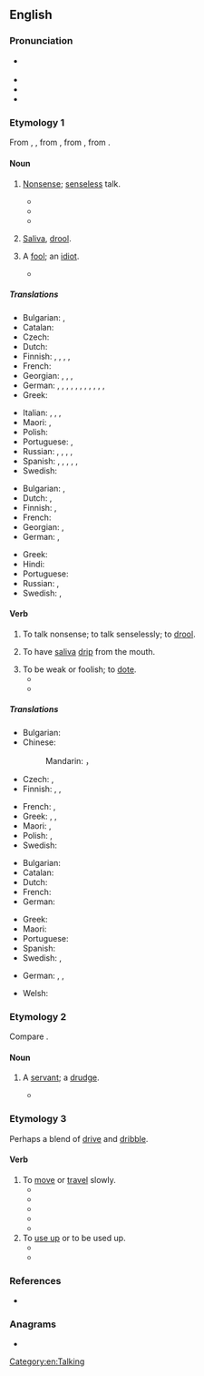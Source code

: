 ==English==

===Pronunciation===
* {{a|UK}} {{IPA|en|/dɹɪv.əl/}}
* {{audio|en|en-us-drivel.ogg|Audio (US)}}
* {{hyphenation|en|driv|el}}
* {{rhymes|en|ɪvəl|s=2}}

===Etymology 1===
From {{inh|en|enm|drivelen}}, {{m|enm|drevelen}}, from {{inh|en|ang|dreflian|t=to drivel, slobber, slaver}}, from {{inh|en|gem-pro|*drablijaną}},
from {{der|en|ine-pro|*dʰerebʰ-|t=cloudy, turbid; yeast}}.

====Noun====
{{en-noun|~}}

# [[nonsense|Nonsense]]; [[senseless]] talk.
#: {{syn|en|Thesaurus:nonsense}}
#* {{RQ:James Confidence|chapter=XVII|passage=“You pay too much attention to such insipid '''drivel''' in even mentioning it.”}}
#* {{RQ:Doyle Poison Belt|passage=But what '''drivel''' I am writing! It is just an attempt to pass the weary time.}}
#* {{quote-journal|en|date=2020 August 26|author=Nigel Harris|title=Comment Special: Catastrophe at Carmont|journal=Rail|page=4|text=A ray of light amid all this nonsense was Gwyn Topham's piece in the ''Guardian'', which was timely, measured, accurate and of appropriate tone. That this single report stood out so clearly as an exemplar is a scathing comment in itself on the volumes of '''drivel''' surrounding it.}}
# {{lb|en|archaic}} [[saliva|Saliva]], [[drool]].
# {{lb|en|obsolete}} A [[fool]]; an [[idiot]].
#* {{RQ:Sidney Arcadia|passage=if thou didst know what a life I lead with that '''drivel''', it would make thee even of pity receive me into thy only comfort}}

=====Translations=====
{{trans-top|senseless talk}}
* Bulgarian: {{t+|bg|глупости|p}}, {{t+|bg|безсмислици|p}}
* Catalan: {{t+|ca|ximpleries|f-p}}
* Czech: {{t|cs|cancy|m-p}}
* Dutch: {{t+|nl|geneuzel|n}}
* Finnish: {{t|fi|höpinä}}, {{t|fi|höpöpuhe}}, {{t+|fi|höpötys}}, {{t+|fi|pöty}}, {{t+|fi|hölynpöly}}
* French: {{t+|fr|foutaise}}
* Georgian: {{t|ka|ყბედობა}}, {{t|ka|როშვა}}, {{t|ka|უაზროდ ლაპარაკი}}, {{t|ka|სულელური ლაპარაკი}}
* German: {{t+|de|Blödsinn|m}}, {{t|de|Faselei|f}}, {{t+|de|Gefasel|n}}, {{t+|de|Gelaber|n}}, {{t|de|Laberei|f}}, {{t+|de|Geschwafel|n}}, {{t|de|Schwafelei|f}}, {{t+|de|Gewäsch|n}}, {{t+|de|Geschwätz|n}}, {{t|de|Gesülze|n}}, {{t+|de|Gerede|n}}, {{t+|de|Palaver|n}}
* Greek: {{t+|el|αερολογίες|f|p}}
{{trans-mid}}
* Italian: {{t+|it|sproloquio|m}}, {{t+|it|vaniloquio|m}}, {{t+|it|ciancia|f}}, {{t+|it|corbelleria|f}}
* Maori: {{t|mi|ngutungutuahi}}, {{t|mi|kutukutuahi}}
* Polish: {{t+|pl|bełkot|m}}
* Portuguese: {{t+|pt|besteira|f}}, {{t+|pt|bobagem|f}}
* Russian: {{t+|ru|бессмы́слица|f}}, {{t+|ru|ерунда́|f}}, {{t+|ru|чепуха́|f}}, {{t+|ru|чушь|f}}, {{t+|ru|вздор|m}}
* Spanish: {{t+|es|tonterías|f-p}}, {{t|es|chorradas|f-p}}, {{t+|es|babosadas|f-p}}, {{t|es|leseras|f-p}}, {{t+|es|macanas|f-p}}, {{t+|es|monserga|f}}
* Swedish: {{t+|sv|dravel|n}}
{{trans-bottom}}

{{trans-top|saliva, drool}}
* Bulgarian: {{t+|bg|лиги|p}}, {{t|bg|слюнка|f}}
* Dutch: {{t+|nl|kwijl|n}}, {{t+|nl|speeksel|n}}
* Finnish: {{t+|fi|sylki}}, {{t+|fi|kuola}}
* French: {{t+|fr|bave|f}}
* Georgian: {{t|ka|ნერწყვი}}, {{t|ka|დორბლი}}
* German: {{t+|de|Geifer|m}}, {{t+|de|Sabber|m}}
{{trans-mid}}
* Greek: {{t+|el|σάλιο|n}}
* Hindi: {{t+|hi|लार|f}}
* Portuguese: {{t+|pt|baba|f}}
* Russian: {{t+|ru|слюна́|f}}, {{t+|ru|слюни|p}}
* Swedish: {{t+|sv|drägel|n}}, {{t+|sv|dregel|n}}
{{trans-bottom}}

====Verb====
{{en-verb|pres_ptc_qual=US|pres_ptc2=drivelling|past_qual=US|past2=drivelled}}

# To talk nonsense; to talk senselessly; to [[drool]].
#: {{syn|en|Thesaurus:nonsense}}
# {{lb|en|archaic|intransitive}} To have [[saliva]] [[drip]] from the mouth.
#: {{syn|en|drool}}
# To be weak or foolish; to [[dote]].
#* {{RQ:Shakespeare Romeo and Juliet|II|passage=This '''drivelling''' love is like a great natural, that runs lolling up and down to hide his bauble in a hole.}}
#* {{RQ:Dryden Juvenal Satires|6|passage='''driveling''' dotard}}

=====Translations=====
{{trans-top|to talk nonsense}}
* Bulgarian: {{t|bg|говоря глупости}}
* Chinese:
*: Mandarin: {{t+|cmn|胡说|sc=Hani}}，{{t+|cmn|胡扯|sc=Hani}}
* Czech: {{t|cs|blábolat}}, {{t+|cs|žvanit}}
* Finnish: {{t+|fi|höpsiä}}, {{t+|fi|höpöttää}}, {{t|fi|puhua puuta heinää}}
{{trans-mid}}
* French: {{t+|fr|radoter}}, {{t+|fr|baragouiner}}
* Greek: {{t+|el|αερολογώ}}, {{t+|el|σαλιαρίζω}}, {{t|el|λέω ανοησίες}}
* Maori: {{t|mi|ngutungutuahi}}, {{t|mi|kutukutuahi}}
* Polish: {{t+|pl|bajać|impf}}, {{t+|pl|bajdurzyć|impf}}
* Swedish: {{t|sv|dravla}}
{{trans-bottom}}

{{trans-top|to have saliva drip from the mouth}}
* Bulgarian: {{t|bg|лигавя се}}
* Catalan: {{t+|ca|bavejar}}
* Dutch: {{t+|nl|kwijlen}}
* French: {{t+|fr|baver}}
* German: {{t+|de|sabbern}}
{{trans-mid}}
* Greek: {{t|el|βγάζω σάλια}}
* Maori: {{t|mi|hāwareware}}
* Portuguese: {{t+|pt|babar}}
* Spanish: {{t+|es|babear}}
* Swedish: {{t+|sv|dregla}}, {{t+|sv|drägla}}
{{trans-bottom}}

{{checktrans-top}}
* German: {{t+check|de|faseln}}, {{t+check|de|geifern}}, {{t+check|de|speicheln}}
{{trans-mid}}
* Welsh: {{t+check|cy|glafoeri}}
{{trans-bottom}}

===Etymology 2===
Compare {{cog|odt|drevel||scullion}}.

====Noun====
{{en-noun}}

# {{lb|en|obsolete}} A [[servant]]; a [[drudge]].
#* {{RQ:Spenser Faerie Queene|4|2|passage=that foul aged '''drivel'''}}

===Etymology 3===
Perhaps a blend of [[drive]] and [[dribble]].

====Verb====
{{en-verb}}

# To [[move]] or [[travel]] slowly.
#* {{quote-journal|1=en|date=7 Oct 1865|journal=The Mercury|location=Hobart|page=2|passage=But that is a state of things, which must in time work its own cure. We cannot always go dribbling and '''drivelling''' along, government and people alike being the scoff of all onlookers.}}
#* {{quote-journal|1=en|date=29 Oct 1872|journal=The Newcastle Chronicle|location=NSW|page=4|passage=There was a good deal of bustle and life at the inn; but three or four inebriates '''drivelling''' about the premises were 'suffering a recovery,' from the excitement of the previous night's entertainment.}}
#* {{quote-journal|1=en|date=30 May1914|journal=The Darling Downs Gazette|location=Qld|page=2|passage=Walter was as silly as most men are when in love. He went '''drivelling''' off in pursuit of her "dear little work-worn hands"[.]}}
#* {{quote-book|1=en|year=1938|author=Norman Lindsay|authorlink=Norman Lindsay|title=Age of Consent|publisher=Ure Smith|location=Sydney|year_published=1962|page=122|passage='''Drivelling''' back to the shanty at midday presented him with a distracting gamble over lunch.}}
#* {{quote-journal|1=en|date=15 Sept 1939|journal=The Daily Examiner|location=Grafton, NSW|page=5|passage="I am amazed to think we are in the second week of war and this country is still '''drivelling''' along with a small volunteer force," he added.}}
# To [[use up]] or to be used up.
#* {{quote-journal|1=en|date=17 Aug 1858|journal=The Ovens and Murray Advertiser|location=Beechworth, Vic|page=2|passage=Instead of '''drivelling''' away the precious initiative season of life in the vain labour of teaching tuneable voices to sing[.]}}
#* {{quote-journal|1=en|date=31 Aug 1872|journal=The Mercury|location=Hobart|page=2|passage=It is for the country to say whether we are to keep on in this backward course, whether we are to go on getting deeper and deeper into debt, whether we are to have increased taxation year after year. The bone and sinew of the land is '''drivelling''' away.}}

===References===
* {{R:Webster 1913}}

===Anagrams===
* {{anagrams|en|a=deilrv|Vidler|drevil}}

[[Category:en:Talking]]